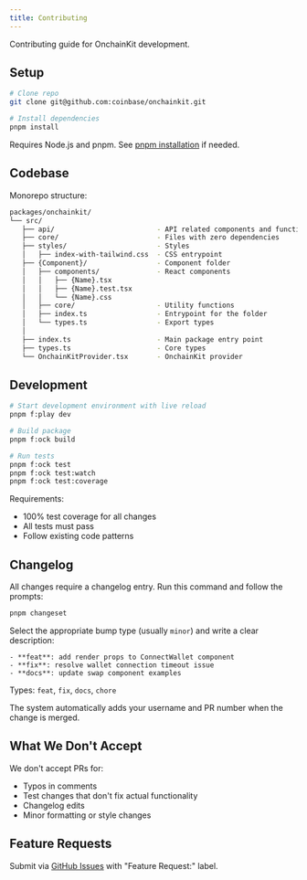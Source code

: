 ```yaml
---
title: Contributing
---
```


Contributing guide for OnchainKit development.

## Setup

```bash
# Clone repo
git clone git@github.com:coinbase/onchainkit.git

# Install dependencies
pnpm install
```

Requires Node.js and pnpm. See [pnpm installation](https://pnpm.io/installation) if needed.

## Codebase

Monorepo structure:

```bash
packages/onchainkit/
└── src/
   ├── api/                         - API related components and functions
   ├── core/                        - Files with zero dependencies
   ├── styles/                      - Styles
   │   ├── index-with-tailwind.css  - CSS entrypoint
   ├── {Component}/                 - Component folder
   │   ├── components/              - React components
   │   │   ├── {Name}.tsx
   │   │   ├── {Name}.test.tsx
   │   │   └── {Name}.css
   │   ├── core/                    - Utility functions
   │   ├── index.ts                 - Entrypoint for the folder
   │   └── types.ts                 - Export types
   │
   ├── index.ts                     - Main package entry point
   ├── types.ts                     - Core types
   └── OnchainKitProvider.tsx       - OnchainKit provider
```

## Development

```bash
# Start development environment with live reload
pnpm f:play dev

# Build package
pnpm f:ock build

# Run tests
pnpm f:ock test
pnpm f:ock test:watch
pnpm f:ock test:coverage
```

Requirements:
- 100% test coverage for all changes
- All tests must pass
- Follow existing code patterns

## Changelog

All changes require a changelog entry. Run this command and follow the prompts:

```bash
pnpm changeset
```

Select the appropriate bump type (usually `minor`) and write a clear description:

```
- **feat**: add render props to ConnectWallet component
- **fix**: resolve wallet connection timeout issue  
- **docs**: update swap component examples
```

Types: `feat`, `fix`, `docs`, `chore`

The system automatically adds your username and PR number when the change is merged.

## What We Don't Accept

We don't accept PRs for:
- Typos in comments
- Test changes that don't fix actual functionality
- Changelog edits
- Minor formatting or style changes

## Feature Requests

Submit via [GitHub Issues](https://github.com/coinbase/onchainkit/issues) with "Feature Request:" label.
